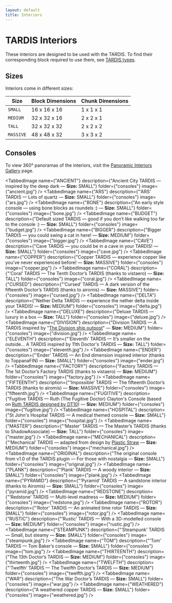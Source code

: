 ```yaml
---
layout: default
title: Interiors
---
```



# TARDIS Interiors

These interiors are designed to be used with the TARDIS.
To find their corresponding block required to use them, see [TARDIS types](creating-a-tardis#tardis-types).

## Sizes

Interiors come in different sizes:

| Size      | Block Dimensions | Chunk Dimensions |
| --------- | ---------------- | ---------------- |
| `SMALL`   | 16 x 16 x 16     | 1 x 1 x 1        |
| `MEDIUM`  | 32 x 32 x 16     | 2 x 2 x 1        |
| `TALL`    | 32 x 32 x 32     | 2 x 2 x 2        |
| `MASSIVE` | 48 x 48 x 32     | 3 x 3 x 2        |

## Consoles

To view 360° panoramas of the interiors, visit the [Panoramic Interiors Gallery](/panoramic-gallery) page.

<TabbedImage name={"ANCIENT"} description={"Ancient City TARDIS — inspired by the deep dark — **Size:** SMALL"} folder={"consoles"} image={"ancient.jpg"} />
<TabbedImage name={"ARS"} description={"‘ARS’ TARDIS — Lots of quartz — **Size:** SMALL"} folder={"consoles"} image={"ars.jpg"} />
<TabbedImage name={"BONE"} description={"An early style console — using bone blocks as roundels :) — **Size:** SMALL"} folder={"consoles"} image={"bone.jpg"} />
<TabbedImage name={"BUDGET"} description={"Default sized TARDIS — good if you don’t like walking too far to the console :) — **Size:** SMALL"} folder={"consoles"} image={"budget.jpg"} />
<TabbedImage name={"BIGGER"} description={"Bigger TARDIS — you could swing a cat in here! — **Size:** MEDIUM"} folder={"consoles"} image={"bigger.jpg"} />
<TabbedImage name={"CAVE"} description={"Cave TARDIS — you could be in a cave in your TARDIS! — **Size:** SMALL"} folder={"consoles"} image={"cave.jpg"} />
<TabbedImage name={"COPPER"} description={"Copper TARDIS — experience copper like you’ve never experienced before! — **Size:** MASSIVE"} folder={"consoles"} image={"copper.jpg"} />
<TabbedImage name={"CORAL"} description={"‘Coral’ TARDIS — The Tenth Doctor’s TARDIS (thanks to vistaero) — **Size:** TALL"} folder={"consoles"} image={"coral.jpg"} />
<TabbedImage name={"CURSED"} description={"‘Cursed’ TARDIS — A dark version of the fifteenth Doctor’s TARDIS (thanks to airomis) — **Size:** MASSIVE"} folder={"consoles"} image={"cursed.jpg"} />
<TabbedImage name={"DELTA"} description={"Nether Delta TARDIS — experience the nether delta inside your TARDIS! — **Size:** MEDIUM"} folder={"consoles"} image={"delta.jpg"} />
<TabbedImage name={"DELUXE"} description={"Deluxe TARDIS — luxury in a box — **Size:** TALL"} folder={"consoles"} image={"deluxe.jpg"} />
<TabbedImage name={"DIVISION"} description={"Division TARDIS — A TARDIS inspired by \"[The Division ship outpost](https://tardis.wiki/wiki/The_Division)\" — **Size:** MEDIUM"} folder={"consoles"} image={"division.jpg"} />
<TabbedImage name={"ELEVENTH"} description={"‘Eleventh’ TARDIS — It’s smaller on the outside... A TARDIS inspired by 11th Doctor's TARDIS — **Size:** TALL"} folder={"consoles"} image={"eleventh.jpg"} />
<TabbedImage name={"ENDER"} description={"‘Ender’ TARDIS — An End dimension inspired interior (thanks to ToppanaFIN) — **Size:** SMALL"} folder={"consoles"} image={"ender.jpg"} />
<TabbedImage name={"FACTORY"} description={"Factory TARDIS — The 1st Doctor’s Factory TARDIS (thanks to vistaero) — **Size:** MEDIUM"} folder={"consoles"} image={"factory.jpg"} />
<TabbedImage name={"FIFTEENTH"} description={"‘Impossible’ TARDIS — The fifteenth Doctor’s TARDIS (thanks to airomis) — **Size:** MASSIVE"} folder={"consoles"} image={"fifteenth.jpg"} />
<TabbedImage name={"FUGITIVE"} description={"Fugitive TARDIS — Ruth (The Fugitive Doctor) Clayton's Console (based on [Ruth TARDIS designed by DT10](https://www.youtube.com/watch?v=aykwXVemSs8)) — **Size:** MEDIUM"} folder={"consoles"} image={"fugitive.jpg"} />
<TabbedImage name={"HOSPITAL"} description={"St John's Hospital TARDIS — A medical themed console — **Size:** SMALL"} folder={"consoles"} image={"hospital.jpg"} />
<TabbedImage name={"MASTER"} description={"‘Master’ TARDIS — The Master’s TARDIS (thanks to ShadowAssociate) — **Size:** TALL"} folder={"consoles"} image={"master.jpg"} />
<TabbedImage name={"MECHANICAL"} description={"‘Mechanical’ TARDIS — adapted from design by [Plastic Straw](https://www.planetminecraft.com/data-pack/new-tardis-mod-mechanical-interior-datapack/) — **Size:** MEDIUM"} folder={"consoles"} image={"mechanical.jpg"} />
<TabbedImage name={"ORIGINAL"} description={"The original console from v1.0 of the TARDIS plugin — For those with nostalgia — **Size:** SMALL"} folder={"consoles"} image={"original.jpg"} />
<TabbedImage name={"PLANK"} description={"‘Plank’ TARDIS — A woody interior — **Size:** SMALL"} folder={"consoles"} image={"plank.jpg"} />
<TabbedImage name={"PYRAMID"} description={"‘Pyramid’ TARDIS — A sandstone interior (thanks to Airomis) — **Size:** SMALL"} folder={"consoles"} image={"pyramid.jpg"} />
<TabbedImage name={"REDSTONE"} description={"‘Redstone’ TARDIS — Multi-level madness — **Size:** MEDIUM"} folder={"consoles"} image={"redstone.jpg"} />
<TabbedImage name={"ROTOR"} description={"‘Rotor’ TARDIS — An animated time rotor TARDIS — **Size:** SMALL"} folder={"consoles"} image={"rotor.jpg"} />
<TabbedImage name={"RUSTIC"} description={"‘Rustic’ TARDIS — With a 3D-modelled console — **Size:** MEDIUM"} folder={"consoles"} image={"rustic.jpg"} />
<TabbedImage name={"STEAMPUNK"} description={"‘Steampunk’ TARDIS — Small, but steamy — **Size:** SMALL"} folder={"consoles"} image={"steampunk.jpg"} />
<TabbedImage name={"TOM"} description={"‘Tom’ TARDIS — Tom Baker’s console — **Size:** SMALL"} folder={"consoles"} image={"tom.jpg"} />
<TabbedImage name={"THIRTEENTH"} description={"The 13th Doctor’s TARDIS — **Size:** MEDIUM"} folder={"consoles"} image={"thirteenth.jpg"} />
<TabbedImage name={"TWELFTH"} description={"‘Twelfth’ TARDIS — The Twelfth Doctor’s TARDIS — **Size:** MEDIUM"} folder={"consoles"} image={"twelfth.jpg"} />
<TabbedImage name={"WAR"} description={"The War Doctor’s TARDIS — **Size:** SMALL"} folder={"consoles"} image={"war.jpg"} />
<TabbedImage name={"WEATHERED"} description={"A weathered copper TARDIS — **Size:** SMALL"} folder={"consoles"} image={"weathered.jpg"} />
